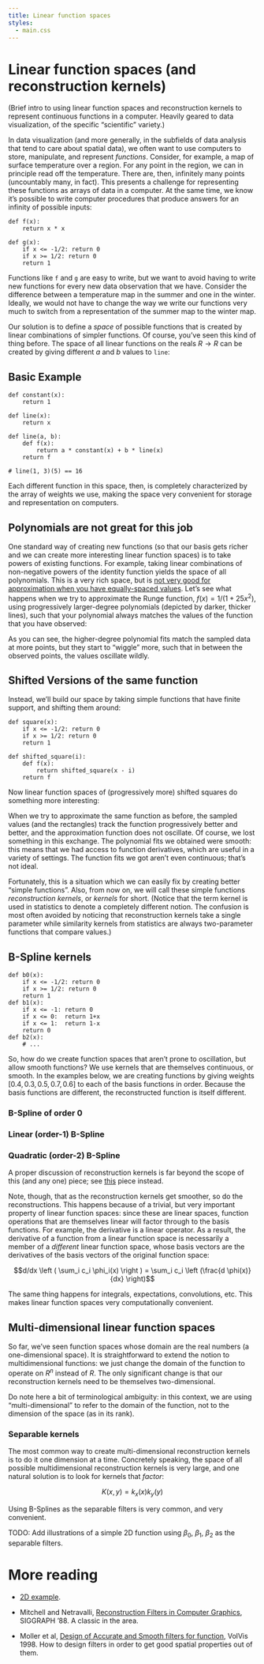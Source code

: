 ```yaml
---
title: Linear function spaces
styles:
  - main.css
---
```


<script src="https://cdnjs.cloudflare.com/ajax/libs/numeric/1.2.6/numeric.min.js"></script>

# Linear function spaces (and reconstruction kernels)

(Brief intro to using linear function spaces and reconstruction kernels
to represent continuous functions in a computer. Heavily geared to
data visualization, of the specific "scientific" variety.)

In data visualization (and more generally, in the subfields of data
analysis that tend to care about spatial data), we often want to
use computers to store, manipulate, and represent
_functions_. Consider, for example, a map of surface temperature over
a region. For any point in the region, we can in principle read off
the temperature. There are, then, infinitely many points (uncountably
many, in fact). This presents a challenge for representing these
functions as arrays of data in a computer. At the same time, we know
it's possible to write computer procedures that produce answers
for an infinity of possible inputs:

    def f(x):
        return x * x

    def g(x):
        if x <= -1/2: return 0
        if x >= 1/2: return 0
        return 1

Functions like `f` and `g` are easy to write, but we want to avoid
having to write new functions for every new data observation that we
have. Consider the difference between a temperature map in the summer
and one in the winter. Ideally, we would not have to change the way we
write our functions very much to switch from a representation of the
summer map to the winter map.

Our solution is to define a _space_ of possible functions that is
created by linear combinations of simpler functions. Of course, you've
seen this kind of thing before. The space of all linear functions on
the reals $R \to R$ can be created by giving different $a$ and $b$
values to `line`:

## Basic Example

    def constant(x):
        return 1

    def line(x):
        return x

    def line(a, b):
        def f(x):
            return a * constant(x) + b * line(x)
        return f

    # line(1, 3)(5) == 16
    
<div id="linear-functions" class="chart">
</div>

Each different function in this space, then, is completely
characterized by the array of weights we use, making the space very
convenient for storage and representation on computers.

## Polynomials are not great for this job

One standard way of creating new functions (so that our basis gets richer and
we can create more interesting linear function spaces) is to take
powers of existing functions. For example, taking linear combinations of non-negative powers of the
identity function yields the space of all polynomials. This is a very
rich space, but is [not very good for approximation when you have
equally-spaced values](https://en.wikipedia.org/wiki/Runge%27s_phenomenon). 
Let's see what happens when we try to approximate the Runge function,
$f(x) = 1 / (1 + 25x^2)$, using progressively larger-degree
polynomials (depicted by darker, thicker lines), such that your polynomial always matches the values of
the function that you have observed:

<div id="runge-phenomenon" class="chart"></div>

As you can see, the higher-degree polynomial fits match the sampled
data at more points, but they start to "wiggle" more, such that in
between the observed points, the values oscillate wildly.

## Shifted Versions of the same function

Instead, we'll build our space by taking simple functions that have
finite support, and shifting them around:

    def square(x):
        if x <= -1/2: return 0
        if x >= 1/2: return 0
        return 1

    def shifted_square(i):
        def f(x):
            return shifted_square(x - i)
        return f

<div id="square-functions" class="chart"></div>

Now linear function spaces of (progressively more) shifted squares
do something more interesting:

<div id="square-runge" class="chart"></div>

When we try to approximate the same function as before, the sampled
values (and the rectangles) track the function progressively better
and better, and the approximation function does not oscillate.
Of course, we lost something in this exchange. The polynomial fits
we obtained were smooth: this means that we had access to
function derivatives, which are useful in a variety of settings. The
function fits we got aren't even continuous; that's not ideal.

Fortunately, this is a situation which we can easily fix by
creating better "simple functions". Also, from now on, we will call these
simple functions *reconstruction kernels*, or *kernels* for short.
(Notice that the term kernel is used in statistics to denote a
completely different notion. The confusion is most often avoided by
noticing that reconstruction kernels take a single parameter while
similarity kernels from statistics are always two-parameter functions
that compare values.)

## B-Spline kernels

    def b0(x):
        if x <= -1/2: return 0
        if x >= 1/2: return 0
        return 1
    def b1(x):
        if x <= -1: return 0
        if x <= 0:  return 1+x
        if x <= 1:  return 1-x
        return 0
    def b2(x):
        # ...

So, how do we create function spaces that aren't prone to oscillation,
but allow smooth functions? We use kernels that are themselves
continuous, or smooth. In the examples below, we are creating
functions by giving weights $[0.4, 0.3, 0.5, 0.7, 0.6]$ to each of the
basis functions in order. Because the basis functions are different,
the reconstructed function is itself different.

### B-Spline of order 0

<div id="bspline-0" class="chart"></div>

### Linear (order-1) B-Spline

<div id="bspline-1" class="chart"></div>

### Quadratic (order-2) B-Spline

<div id="bspline-2" class="chart"></div>

A proper discussion of reconstruction kernels is far beyond the scope
of this (and any one) piece; see [this](../b_splines/index.html) piece
instead.

Note, though, that as the reconstruction kernels get smoother, so do
the reconstructions. This happens because of a trivial, but very
important property of linear function spaces: since these are linear
spaces, function operations that are themselves linear will factor
through to the basis functions. For example, the derivative is a
linear operator. As a result, the derivative of a function from a
linear function space is necessarily a member of a *different* linear
function space, whose basis vectors are the derivatives of the basis
vectors of the original function space:

$$d/dx \left ( \sum_i c_i \phi_i(x) \right ) = \sum_i c_i \left (\frac{d \phi(x)}{dx} \right)$$

The same thing happens for integrals, expectations, convolutions,
etc. This makes linear function spaces very computationally
convenient.


## Multi-dimensional linear function spaces

So far, we've seen function spaces whose domain are the real numbers
(a one-dimensional space). It is straightforward to extend the notion
to multidimensional functions: we just change the domain of the
function to operate on $R^n$ instead of $R$. The only significant
change is that our reconstruction kernels need to be themselves
two-dimensional.

Do note here a bit of terminological ambiguity: in this context, we
are using "multi-dimensional" to refer to the domain of the function,
not to the dimension of the space (as in its rank).


### Separable kernels

The most common way to create multi-dimensional reconstruction kernels
is to do it one dimension at a time. Concretely speaking, the space of
all possible multidimensional reconstruction kernels is very large,
and one natural solution is to look for kernels that _factor_:

$$K(x,y) = k_x(x) k_y(y)$$

Using B-Splines as the separable filters is very common, and very
convenient.

TODO: Add illustrations of a simple 2D function using $\beta_0$,
$\beta_1$, $\beta_2$ as the separable filters.

# More reading

* [2D example](two-d/).

* Mitchell and Netravalli,
  [Reconstruction Filters in Computer Graphics](https://dl.acm.org/citation.cfm?id=378514),
  SIGGRAPH '88. A classic in the area.
* Moller et al,
  [Design of Accurate and Smooth filters for function](http://ieeexplore.ieee.org/document/729596/),
  VolVis 1998. How to design filters in order to get good spatial
  properties out of them.

<script type="module" src="./main.js"></script>

